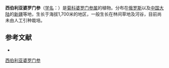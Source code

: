 {{Speciesbox
| name = 西伯利亚婆罗门参
| status = 
| status_system = 
| image =
| genus = Tragopogon
| species = sibiricus
| authority = Ganesch.
}}

'''西伯利亚婆罗门参'''（[[学名|学名]]：{{lang|la|''Tragopogon sibiricus''}}）是[[菊科|菊科]][[婆罗门参属|婆罗门参属]]的植物。分布在[[俄罗斯|俄罗斯]]以及[[中国大陆|中国大陆]]的[[新疆|新疆]]等地，生长于海拔1,700米的地区，一般生长在林间草地及河谷，目前尚未由人工引种栽培。

== 参考文献 ==
<div class="references-small">
* {{cite web| url =http://www.bioinfo.cn/db05/KmzwSpecies.php?action=view&id=5806| title =西伯利亚婆罗门参| work =《中国高等植物数据库全库》| publisher =中国科学院微生物研究所| author =昆明植物研究所| accessdate =2009-02-26| deadurl =yes| archiveurl =https://web.archive.org/web/20160305020201/http://www.bioinfo.cn/db05/KmzwSpecies.php?action=view&id=5806| archivedate =2016-03-05| df =}}
</div>
{{Taxonbar|from=Q15232624}}

[[Category:婆罗门参属|西伯利亚婆罗门参]]


{{植物小作品}}